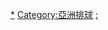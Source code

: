{{Categories by country|nocat}}

[[Category:各國排球|*]]
[[Category:亞洲排球|Category:亞洲排球]]
[[Category:亞洲各國體育|:]]